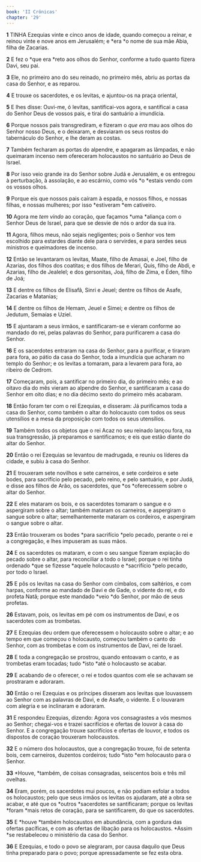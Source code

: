 ```yaml
---
book: 'II Crônicas'
chapter: '29'
---
```


**1** TINHA Ezequias vinte e cinco anos de idade, quando começou a reinar, e reinou vinte e nove anos em Jerusalém; e *era *o nome de sua mãe Abia, filha de Zacarias.

**2** E fez o *que era *reto aos olhos do Senhor, conforme a tudo quanto fizera Davi, seu pai.

**3** Ele, no primeiro ano do seu reinado, no primeiro mês, abriu as portas da casa do Senhor, e as reparou.

**4** E trouxe os sacerdotes, e os levitas, e ajuntou-os na praça oriental,

**5** E lhes disse: Ouvi-me, ó levitas, santificai-vos agora, e santificai a casa do Senhor Deus de vossos pais, e tirai do santuário a imundícia.

**6** Porque nossos pais transgrediram, e fizeram o _que era_ mau aos olhos do Senhor nosso Deus, e o deixaram, e desviaram os seus rostos do tabernáculo do Senhor, e lhe deram as costas.

**7** Também fecharam as portas do alpendre, e apagaram as lâmpadas, e não queimaram incenso nem ofereceram holocaustos no santuário ao Deus de Israel.

**8** Por isso veio grande ira do Senhor sobre Judá e Jerusalém, e os entregou à perturbação, à assolação, e ao escárnio, como vós *o *estais vendo com os vossos olhos.

**9** Porque eis que nossos pais caíram à espada, e nossos filhos, e nossas filhas, e nossas mulheres; por isso *estiveram *em cativeiro.

**10** Agora me _tem vindo_ ao coração, que façamos *uma *aliança com o Senhor Deus de Israel, para que se desvie de nós o ardor da sua ira.

**11** Agora, filhos meus, não sejais negligentes; pois o Senhor vos tem escolhido para estardes diante dele para o servirdes, e para serdes seus ministros e queimadores de incenso.

**12** Então se levantaram os levitas, Maate, filho de Amasai, e Joel, filho de Azarias, dos filhos dos coatitas; e dos filhos de Merari, Quis, filho de Abdi, e Azarias, filho de Jealelel; e dos gersonitas, Joá, filho de Zima, e Éden, filho de Joá;

**13** E dentre os filhos de Elisafã, Sinri e Jeuel; dentre os filhos de Asafe, Zacarias e Matanias;

**14** E dentre os filhos de Hemam, Jeuel e Simei; e dentre os filhos de Jedutum, Semaías e Uziel.

**15** E ajuntaram a seus irmãos, e santificaram-se e vieram conforme ao mandado do rei, pelas palavras do Senhor, para purificarem a casa do Senhor.

**16** E os sacerdotes entraram na casa do Senhor, para a purificar, e tiraram para fora, ao pátio da casa do Senhor, toda a imundícia que acharam no templo do Senhor; e os levitas a tomaram, para a levarem para fora, ao ribeiro de Cedrom.

**17** Começaram, pois, a santificar no primeiro dia, do primeiro mês; e ao oitavo dia do mês vieram ao alpendre do Senhor, e santificaram a casa do Senhor em oito dias; e no dia décimo sexto do primeiro mês acabaram.

**18** Então foram ter com o rei Ezequias, e disseram: Já purificamos toda a casa do Senhor, como também o altar do holocausto com todos os seus utensílios e a mesa da proposição com todos os seus utensílios.

**19** Também todos os objetos que o rei Acaz no seu reinado lançou fora, na sua transgressão, já preparamos e santificamos; e eis que estão diante do altar do Senhor.

**20** Então o rei Ezequias se levantou de madrugada, e reuniu os líderes da cidade, e subiu à casa do Senhor.

**21** E trouxeram sete novilhos e sete carneiros, e sete cordeiros e sete bodes, para sacrifício pelo pecado, pelo reino, e pelo santuário, e por Judá, e disse aos filhos de Arão, os sacerdotes, que *os *oferecessem sobre o altar do Senhor.

**22** E eles mataram os bois, e os sacerdotes tomaram o sangue e o aspergiram sobre o altar; também mataram os carneiros, e aspergiram o sangue sobre o altar; semelhantemente mataram os cordeiros, e aspergiram o sangue sobre o altar.

**23** Então trouxeram os bodes *para sacrifício *pelo pecado, perante o rei e a congregação, e lhes impuseram as suas mãos.

**24** E os sacerdotes os mataram, e com o seu sangue fizeram expiação do pecado sobre o altar, para reconciliar a todo o Israel; porque o rei tinha ordenado *que se fizesse *aquele holocausto e *sacrifício *pelo pecado, por todo o Israel.

**25** E pôs os levitas na casa do Senhor com címbalos, com saltérios, e com harpas, conforme ao mandado de Davi e de Gade, o vidente do rei, e do profeta Natã; porque este mandado *veio *do Senhor, por mão de seus profetas.

**26** Estavam, pois, os levitas em pé com os instrumentos de Davi, e os sacerdotes com as trombetas.

**27** E Ezequias deu ordem que oferecessem o holocausto sobre o altar; e ao tempo em que começou o holocausto, começou também o canto do Senhor, com as trombetas e com os instrumentos de Davi, rei de Israel.

**28** E toda a congregação se prostrou, quando entoavam o canto, e as trombetas eram tocadas; tudo *isto *até o holocausto se acabar.

**29** E acabando de o oferecer, o rei e todos quantos com ele se achavam se prostraram e adoraram.

**30** Então o rei Ezequias e os príncipes disseram aos levitas que louvassem ao Senhor com as palavras de Davi, e de Asafe, o vidente. E o louvaram com alegria e se inclinaram e adoraram.

**31** E respondeu Ezequias, dizendo: Agora vos consagrastes a vós mesmos ao Senhor; chegai-vos e trazei sacrifícios e ofertas de louvor à casa do Senhor. E a congregação trouxe sacrifícios e ofertas de louvor, e todos os dispostos de coração trouxeram holocaustos.

**32** E o número dos holocaustos, que a congregação trouxe, foi de setenta bois, cem carneiros, duzentos cordeiros; tudo *isto *em holocausto para o Senhor.

**33** *Houve, *também, de coisas consagradas, seiscentos bois e três mil ovelhas.

**34** Eram, porém, os sacerdotes mui poucos, e não podiam esfolar a todos os holocaustos; pelo que seus irmãos os levitas os ajudaram, até a obra se acabar, e até que os *outros *sacerdotes se santificaram; porque os levitas *foram *mais retos de coração, para se santificarem, do que os sacerdotes.

**35** E *houve *também holocaustos em abundância, com a gordura das ofertas pacíficas, e com as ofertas de libação para os holocaustos. *Assim *se restabeleceu o ministério da casa do Senhor.

**36** E Ezequias, e todo o povo se alegraram, por causa daquilo que Deus tinha preparado para o povo; porque apressadamente se fez esta obra.
